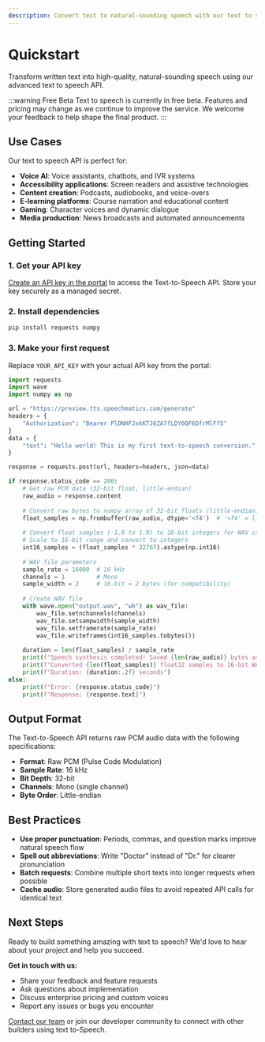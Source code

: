 ```yaml
---
description: Convert text to natural-sounding speech with our text to speech API.
---
```



# Quickstart

Transform written text into high-quality, natural-sounding speech using our advanced text to speech API.

:::warning Free Beta
Text to speech is currently in free beta. Features and pricing may change as we continue to improve the service. We welcome your feedback to help shape the final product.
:::

## Use Cases

Our text to speech API is perfect for:

- **Voice AI**: Voice assistants, chatbots, and IVR systems
- **Accessibility applications**: Screen readers and assistive technologies
- **Content creation**: Podcasts, audiobooks, and voice-overs
- **E-learning platforms**: Course narration and educational content
- **Gaming**: Character voices and dynamic dialogue
- **Media production**: News broadcasts and automated announcements

## Getting Started

### 1. Get your API key

[Create an API key in the portal](https://portal.speechmatics.com/settings/api-keys) to access the Text-to-Speech API. Store your key securely as a managed secret.

### 2. Install dependencies

```bash
pip install requests numpy
```

### 3. Make your first request

Replace `YOUR_API_KEY` with your actual API key from the portal:

```python
import requests
import wave
import numpy as np

url = "https://preview.tts.speechmatics.com/generate"
headers = {
    "Authorization": "Bearer PlDNHFJxkKTJ6ZA7fLDY0QF6DfrMlFfS"
}
data = {
    "text": "Hello world! This is my first text-to-speech conversion."
}

response = requests.post(url, headers=headers, json=data)

if response.status_code == 200:
    # Get raw PCM data (32-bit float, little-endian)
    raw_audio = response.content
    
    # Convert raw bytes to numpy array of 32-bit floats (little-endian)
    float_samples = np.frombuffer(raw_audio, dtype='<f4')  # '<f4' = little-endian 32-bit float
    
    # Convert float samples (-1.0 to 1.0) to 16-bit integers for WAV compatibility
    # Scale to 16-bit range and convert to integers
    int16_samples = (float_samples * 32767).astype(np.int16)
    
    # WAV file parameters
    sample_rate = 16000  # 16 kHz
    channels = 1         # Mono
    sample_width = 2     # 16-bit = 2 bytes (for compatibility)
    
    # Create WAV file
    with wave.open("output.wav", "wb") as wav_file:
        wav_file.setnchannels(channels)
        wav_file.setsampwidth(sample_width)
        wav_file.setframerate(sample_rate)
        wav_file.writeframes(int16_samples.tobytes())
    
    duration = len(float_samples) / sample_rate
    print(f"Speech synthesis completed! Saved {len(raw_audio)} bytes as output.wav")
    print(f"Converted {len(float_samples)} float32 samples to 16-bit WAV")
    print(f"Duration: {duration:.2f} seconds")
else:
    print(f"Error: {response.status_code}")
    print(f"Response: {response.text}")
```

## Output Format

The Text-to-Speech API returns raw PCM audio data with the following specifications:

- **Format**: Raw PCM (Pulse Code Modulation)
- **Sample Rate**: 16 kHz
- **Bit Depth**: 32-bit
- **Channels**: Mono (single channel)
- **Byte Order**: Little-endian

## Best Practices

- **Use proper punctuation**: Periods, commas, and question marks improve natural speech flow
- **Spell out abbreviations**: Write "Doctor" instead of "Dr." for clearer pronunciation
- **Batch requests**: Combine multiple short texts into longer requests when possible
- **Cache audio**: Store generated audio files to avoid repeated API calls for identical text

## Next Steps

Ready to build something amazing with text to speech? We'd love to hear about your project and help you succeed.

**Get in touch with us:**
- Share your feedback and feature requests
- Ask questions about implementation
- Discuss enterprise pricing and custom voices
- Report any issues or bugs you encounter

[Contact our team](https://support.speechmatics.com) or join our developer community to connect with other builders using text to-Speech.
